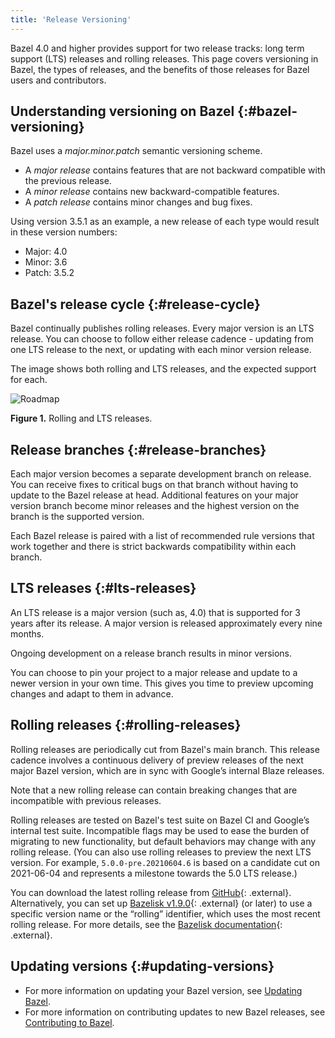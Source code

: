 ```yaml
---
title: 'Release Versioning'
---
```


Bazel 4.0 and higher provides support for two release tracks: long term support
(LTS) releases and rolling releases. This page covers versioning in Bazel, the
types of releases, and the benefits of those releases for Bazel users and
contributors.

## Understanding versioning on Bazel {:#bazel-versioning}

Bazel uses a _major.minor.patch_ semantic versioning scheme.

* A _major release_ contains features that are not backward compatible with the
  previous release.
* A _minor release_ contains new backward-compatible features.
* A _patch release_ contains minor changes and bug fixes.

Using version 3.5.1 as an example, a new release of each type would result in
these version numbers:

* Major: 4.0
* Minor: 3.6
* Patch: 3.5.2

## Bazel's release cycle {:#release-cycle}

Bazel continually publishes rolling releases. Every major version is an LTS
release. You can choose to follow either release cadence - updating from one
LTS release to the next, or updating with each minor version release.

The image shows both rolling and LTS releases, and the expected support for
each.

![Roadmap](/versions/6.0.0/docs/images/roadmap.png "Roadmap")

**Figure 1.** Rolling and LTS releases.

## Release branches {:#release-branches}

Each major version becomes a separate development branch on release. You can
receive fixes to critical bugs on that branch without having to update to the
Bazel release at head. Additional features on your major version branch become
minor releases and the highest version on the branch is the supported version.

Each Bazel release is paired with a list of recommended rule versions that work
together and there is strict backwards compatibility within each branch.

## LTS releases {:#lts-releases}

An LTS release is a major version (such as, 4.0) that is supported for 3 years
after its release.
A major version is released approximately every nine months.

Ongoing development on a release branch results in minor versions.

You can choose to pin your project to a major release and update to a newer
version in your own time. This gives you time to preview upcoming changes and
adapt to them in advance.

## Rolling releases {:#rolling-releases}

Rolling releases are periodically cut from Bazel's main branch.
This release cadence involves a continuous delivery of preview releases of the
next major Bazel version, which are in sync with Google’s internal Blaze
releases.

Note that a new rolling release can contain breaking changes that are
incompatible with previous releases.

Rolling releases are tested on Bazel's test suite on Bazel CI and
Google’s internal test suite. Incompatible flags may be
used to ease the burden of migrating to new functionality, but default behaviors
may change with any rolling release. (You can also use rolling releases to
preview the next LTS version. For example, `5.0.0-pre.20210604.6` is based on a
candidate cut on 2021-06-04 and represents a milestone towards the 5.0 LTS
release.)

You can download the latest rolling release from
[GitHub](https://github.com/bazelbuild/bazel/releases){: .external}.
Alternatively, you can set up
[Bazelisk v1.9.0](https://github.com/bazelbuild/bazelisk/releases/tag/v1.9.0){: .external}
(or later) to use a specific version name or the
“rolling” identifier, which uses the most recent rolling release. For more
details, see the
[Bazelisk documentation](https://github.com/bazelbuild/bazelisk#how-does-bazelisk-know-which-bazel-version-to-run){: .external}.

## Updating versions {:#updating-versions}

* For more information on updating your Bazel version, see
  [Updating Bazel](/versions/6.0.0/install/bazelisk).
* For more information on contributing updates to new Bazel releases, see
  [Contributing to Bazel](/versions/6.0.0/contribute).
